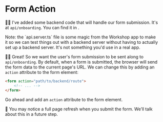 # Form Action

🧝‍♂️ I've added some backend code that will handle our form submission. It's at
`api/onboarding`. You can find it in <InlineFile file="api.server.ts" />.

<callout-info>
	Note: the `api.server.ts` file is some magic from the Workshop app to make it
	so we can test things out with a backend server without having to actually set
	up a backend server. It's not something you'd use in a real app.
</callout-info>

👨‍💼 Great! So we want the user's form submission to be sent along to
`api/onboarding`. By default, when a form is submitted, the browser will send
the form data to the current page's URL. We can change this by adding an
`action` attribute to the form element:

```html
<form action="path/to/backend/route">
	<!-- ... -->
</form>
```

Go ahead and add an `action` attribute to the form element.

<callout-info>
	🦉 You may notice a full page refresh when you submit the form. We'll talk
	about this in a future step.
</callout-info>

